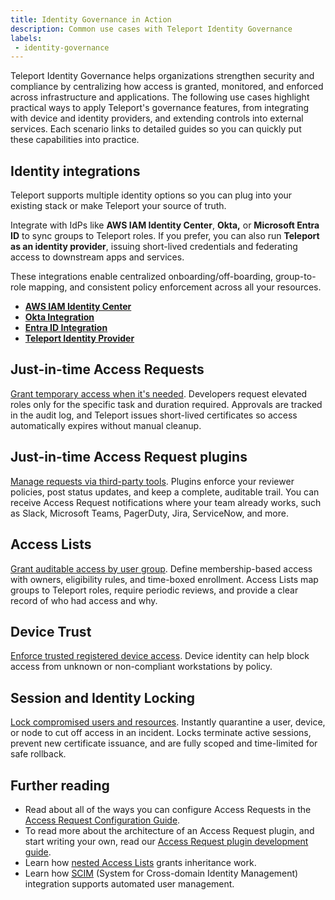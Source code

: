 ```yaml
---
title: Identity Governance in Action
description: Common use cases with Teleport Identity Governance
labels:
 - identity-governance
---
```


Teleport Identity Governance helps organizations strengthen security and compliance by centralizing 
how access is granted, monitored, and enforced across infrastructure and applications. 
The following use cases highlight practical ways to apply Teleport's governance features, from integrating 
with device and identity providers, and extending controls into external services. 
Each scenario links to detailed guides so you can quickly put these capabilities into practice.

## Identity integrations

Teleport supports multiple identity options so you can plug into your existing stack or make Teleport your source of truth. 

Integrate with IdPs like **AWS IAM Identity Center**, **Okta,** or **Microsoft Entra ID** to sync groups to Teleport roles. 
If you prefer, you can also run **Teleport as an identity provider**, issuing 
short-lived credentials and federating access to downstream apps and services. 

These integrations enable centralized onboarding/off-boarding, group-to-role mapping, and consistent policy enforcement across all your resources.

- [**AWS IAM Identity Center**](./aws-iam-identity-center/aws-iam-identity-center.mdx)
- [**Okta Integration**](./okta/okta.mdx)
- [**Entra ID Integration**](./entra-id/getting-started.mdx)
- [**Teleport Identity Provider**](./idps/idps.mdx)

## Just-in-time Access Requests

[Grant temporary access when it's needed](./access-requests/access-requests.mdx).
Developers request elevated roles only for the specific task and duration required. 
Approvals are tracked in the audit log, and Teleport issues short-lived certificates 
so access automatically expires without manual cleanup.

## Just-in-time Access Request plugins

[Manage requests via third-party tools](./access-request-plugins/access-request-plugins.mdx).
Plugins enforce your reviewer policies, post status updates, and keep a complete, auditable trail. 
You can receive Access Request notifications where your team already works, such as Slack, Microsoft Teams, PagerDuty, Jira, ServiceNow, and more.

## Access Lists

[Grant auditable access by user group](./access-lists/access-lists.mdx).
Define membership-based access with owners, eligibility rules, and time-boxed enrollment. 
Access Lists map groups to Teleport roles, require periodic reviews, and provide a clear record of who had access and why.

## Device Trust

[Enforce trusted registered device access](./device-trust/device-trust.mdx).
Device identity can help block access from unknown or non-compliant workstations by policy.

## Session and Identity Locking

[Lock compromised users and resources](./locking.mdx).
Instantly quarantine a user, device, or node to cut off access in an incident. Locks terminate active sessions, 
prevent new certificate issuance, and are fully scoped and time-limited for safe rollback.

## Further reading

- Read about all of the ways you can configure Access Requests in the 
[Access Request Configuration Guide](../identity-governance/access-requests/access-request-configuration.mdx).
- To read more about the architecture of an Access Request plugin, and start writing your own, 
read our [Access Request plugin development guide](../identity-governance/access-request-plugins/access-plugin.mdx).
- Learn how [nested Access Lists](../identity-governance/access-lists/nested-access-lists.mdx) grants inheritance work.
- Learn how [SCIM](./okta/scim-integration.mdx) (System for Cross-domain Identity Management) integration supports automated user management.
